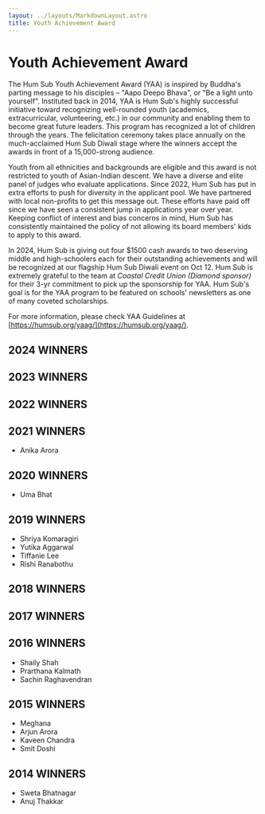 ```yaml
---
layout: ../layouts/MarkdownLayout.astro
title: Youth Achievement Award
---
```


# Youth Achievement Award

The Hum Sub Youth Achievement Award (YAA) is inspired by Buddha's parting message to his disciples – "Aapo Deepo Bhava", or "Be a light unto yourself".  Instituted back in 2014, YAA is Hum Sub's highly successful initiative toward recognizing well-rounded youth (academics, extracurricular, volunteering, etc.) in our community and enabling them to become great future leaders.  This program has recognized a lot of children through the years.  The felicitation ceremony takes place annually on the much-acclaimed Hum Sub Diwali stage where the winners accept the awards in front of a 15,000-strong audience.
 
Youth from all ethnicities and backgrounds are eligible and this award is not restricted to youth of Asian-Indian descent.  We have a diverse and elite panel of judges who evaluate applications.  Since 2022, Hum Sub has put in extra efforts to push for diversity in the applicant pool.  We have partnered with local non-profits to get this message out.  These efforts have paid off since we have seen a consistent jump in applications year over year.  Keeping conflict of interest and bias concerns in mind, Hum Sub has consistently maintained the policy of not allowing its board members' kids to apply to this award.
 
In 2024, Hum Sub is giving out four $1500 cash awards to two deserving middle and high-schoolers each for their outstanding achievements and will be recognized at our flagship Hum Sub Diwali event on Oct 12.  Hum Sub is extremely grateful to the team at *Coastal Credit Union (Diamond sponsor)* for their 3-yr commitment to pick up the sponsorship for YAA.  Hum Sub's goal is for the YAA program to be featured on schools' newsletters as one of many coveted scholarships.

For more information, please check YAA Guidelines at [https://humsub.org/yaag/](https://humsub.org/yaag/).

## 2024 WINNERS
<div class="grid grid-cols-1 sm:grid-cols-2 md:grid-cols-3 gap-4 bg-transparent">
    <YACard name="Soham Vaidya Gaonkar" imagePath="/src/assets/yaa/2024/Soham-Gaonkar.jpg" />
    <YACard name="Nachammai Annamalai" imagePath="/src/assets/yaa/2024/Nachammai-Annamalai.png" />
    <YACard name="Rishikesh T. Sankaran" imagePath="/src/assets/yaa/2024/rishi-sankaran.jpeg" />
    <YACard name="Shashank Venkata Mantrala" imagePath="/src/assets/yaa/2024/Shashank-Mantrala.png" />
</div>

## 2023 WINNERS
<div class="grid grid-cols-1 sm:grid-cols-2 md:grid-cols-3 gap-4 bg-transparent">
    <YACard name="Ishita Prasanna Bafna" imagePath="/src/assets/yaa/2023/Ishita-Bafna.jpg" />
    <YACard name="Swayam Bhavik Shah" imagePath="/src/assets/yaa/2023/Swayam-Bhavik-Shah.jpg" />
    <YACard name="Saesha Agarwal" imagePath="/src/assets/yaa/2023/saesha-agarwal.jpeg" />
    <YACard name="Sonia Prasanna Daptardar" imagePath="/src/assets/yaa/2023/Sonia-Daptardar.jpeg" />
    <YACard name="Simran Gulati" imagePath="/src/assets/yaa/2023/simran-gulati.jpeg" />
    <YACard name="Sai Amrutha Harshini Sree Kara" imagePath="/src/assets/yaa/2023/Sai-Amrutha-Kara.jpeg" />
</div>

## 2022 WINNERS
<div class="grid grid-cols-1 sm:grid-cols-2 md:grid-cols-3 gap-4 bg-transparent">
    <YACard name="Melody Lee" imagePath="/src/assets/yaa/2022/melody-lee.jpg" />
    <YACard name="Ashna Singh" imagePath="/src/assets/yaa/2022/ashna-singh.jpg" />
    <YACard name="Tanmayi Panasa" imagePath="/src/assets/yaa/2022/tanmayi-panasa.jpg" />
    <YACard name="Kavya Sriram" imagePath="/src/assets/yaa/2022/kavya-sriram.jpeg" />
    <YACard name="Ashwin Sivakumaran" imagePath="/src/assets/yaa/2022/ashwin-sivakumaran.jpg" />
</div>

## 2021 WINNERS
- Anika Arora
<div class="grid grid-cols-1 sm:grid-cols-2 md:grid-cols-3 gap-4 bg-transparent">
    <YACard name="Shaurya Sharma" imagePath="/src/assets/yaa/2021/Shaurya-Sharma.jpg" />
    <YACard name="Esha Agarwal" imagePath="/src/assets/yaa/2021/Esha-Agarwal.jpg" />
    <YACard name="Sachi Agarwal" imagePath="/src/assets/yaa/2021/Sachi-Agarwal.jpg" />
</div>

## 2020 WINNERS
- Uma Bhat
<div class="grid grid-cols-1 sm:grid-cols-2 md:grid-cols-3 gap-4 bg-transparent">
    <YACard name="Suhani Gulati" imagePath="/src/assets/yaa/2020/Suhani-Gulati.png" />
    <YACard name="Akshar Srivats" imagePath="/src/assets/yaa/2020/Akshar-Srivats.jpg" />
    <YACard name="Shreya Nadendla" imagePath="/src/assets/yaa/2020/Shreya-Nadendla.jpeg" />
</div>

## 2019 WINNERS
- Shriya Komaragiri
- Yutika Aggarwal   
- Tiffanie Lee
- Rishi Ranabothu

## 2018 WINNERS
<div class="grid grid-cols-1 sm:grid-cols-2 md:grid-cols-3 gap-4 bg-transparent">
    <YACard name="Priyanshi S. Aeron" imagePath="/src/assets/yaa/2018/Priyanshi-Aeron.png" />
    <YACard name="Sai Pranav Kosuri" imagePath="/src/assets/yaa/2018/Sai-Pranav-Kosuri.jpeg" />
    <YACard name="Kaviya Anjali Sathish" imagePath="/src/assets/yaa/2018/Kaviya-Sathish.jpg" />
    <YACard name="Arushi Bhatia" imagePath="/src/assets/yaa/2018/Arushi-Bhatia.jpg" />
</div>

## 2017 WINNERS
<div class="grid grid-cols-1 sm:grid-cols-2 md:grid-cols-3 gap-4 bg-transparent">
    <YACard name="Radha Varadan" imagePath="/src/assets/yaa/2017/Radha-Varadan.jpg" />
    <YACard name="Rohan Deshpande" imagePath="/src/assets/yaa/2017/Rohan-Deshpande.jpg" />
    <YACard name="Maya S. Nair" imagePath="/src/assets/yaa/2017/Maya-Nair.jpg" />
    <YACard name="Rahul Bhatia" imagePath="/src/assets/yaa/2017/Rahul-Bhatia.jpg" />
</div>

## 2016 WINNERS
- Shaily Shah
- Prarthana Kalmath
- Sachin Raghavendran

## 2015 WINNERS
- Meghana
- Arjun Arora
- Kaveen Chandra
- Smit Doshi

## 2014 WINNERS
- Sweta Bhatnagar
- Anuj Thakkar